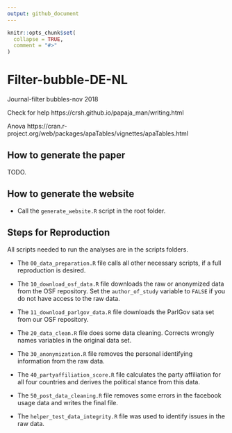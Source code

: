 ```yaml
---
output: github_document
---
```


<!-- README.md is generated from README.Rmd. Please edit that file -->

```r
knitr::opts_chunk$set(
  collapse = TRUE,
  comment = "#>"
)
```

# Filter-bubble-DE-NL

<!-- badges: start -->
<!-- badges: end -->

Journal-filter bubbles-nov 2018


Check for help
https://crsh.github.io/papaja_man/writing.html


Anova
https://cran.r-project.org/web/packages/apaTables/vignettes/apaTables.html


## How to generate the paper

TODO.


## How to generate the website

- Call the `generate_website.R` script in the root folder.

## Steps for Reproduction
All scripts needed to run the analyses are in the scripts folders.


- The `00_data_preparation.R` file calls all other necessary scripts, if a full reproduction is desired.
- The `10_download_osf_data.R` file downloads the raw or anonymized data from the OSF repository. Set the `author_of_study` variable to `FALSE` if you do not have access to the raw data.
- The `11_download_parlgov_data.R` file downloads the ParlGov sata set from our OSF repository.
- The `20_data_clean.R` file does some data cleaning. Corrects wrongly names variables in the original data set.
- The `30_anonymization.R` file removes the personal identifying information from the raw data.
- The `40_partyaffiliation_score.R` file calculates the party affiliation for all four countries and derives the political stance from this data.
- The `50_post_data_cleaning.R` file removes some errors in the facebook usage data and writes the final file.

- The `helper_test_data_integrity.R` file was used to identify issues in the raw data.